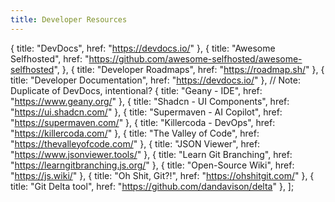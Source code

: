 ```yaml
---
title: Developer Resources
---
```



  { title: "DevDocs", href: "https://devdocs.io/" },
  {
    title: "Awesome Selfhosted",
    href: "https://github.com/awesome-selfhosted/awesome-selfhosted",
  },
  { title: "Developer Roadmaps", href: "https://roadmap.sh/" },
  { title: "Developer Documentation", href: "https://devdocs.io/" }, // Note: Duplicate of DevDocs, intentional?
  { title: "Geany - IDE", href: "https://www.geany.org/" },
  { title: "Shadcn - UI Components", href: "https://ui.shadcn.com/" },
  { title: "Supermaven - AI Copilot", href: "https://supermaven.com/" },
  { title: "Killercoda - DevOps", href: "https://killercoda.com/" },
  { title: "The Valley of Code", href: "https://thevalleyofcode.com/" },
  { title: "JSON Viewer", href: "https://www.jsonviewer.tools/" },
  { title: "Learn Git Branching", href: "https://learngitbranching.js.org/" },
  { title: "Open-Source Wiki", href: "https://js.wiki/" },
  { title: "Oh Shit, Git?!", href: "https://ohshitgit.com/" },
  { title: "Git Delta tool", href: "https://github.com/dandavison/delta" },
];

<MyLinkGrid links={developerLinks} />
